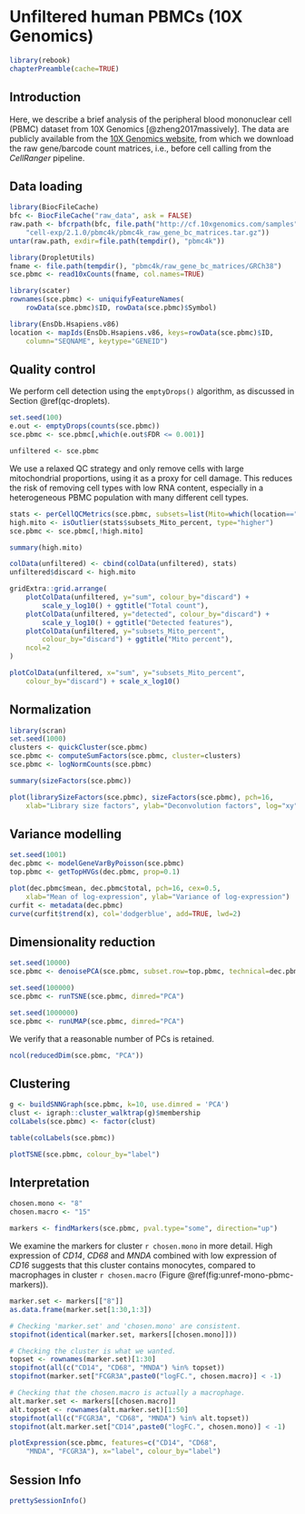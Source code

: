 # Unfiltered human PBMCs (10X Genomics)

```r
library(rebook)
chapterPreamble(cache=TRUE)
```

## Introduction

Here, we describe a brief analysis of the peripheral blood mononuclear cell (PBMC) dataset from 10X Genomics [@zheng2017massively].
The data are publicly available from the [10X Genomics website](https://support.10xgenomics.com/single-cell-gene-expression/datasets/2.1.0/pbmc4k),
from which we download the raw gene/barcode count matrices, i.e., before cell calling from the _CellRanger_ pipeline.

## Data loading

```r
library(BiocFileCache)
bfc <- BiocFileCache("raw_data", ask = FALSE)
raw.path <- bfcrpath(bfc, file.path("http://cf.10xgenomics.com/samples",
    "cell-exp/2.1.0/pbmc4k/pbmc4k_raw_gene_bc_matrices.tar.gz"))
untar(raw.path, exdir=file.path(tempdir(), "pbmc4k"))

library(DropletUtils)
fname <- file.path(tempdir(), "pbmc4k/raw_gene_bc_matrices/GRCh38")
sce.pbmc <- read10xCounts(fname, col.names=TRUE)
```

```r
library(scater)
rownames(sce.pbmc) <- uniquifyFeatureNames(
    rowData(sce.pbmc)$ID, rowData(sce.pbmc)$Symbol)

library(EnsDb.Hsapiens.v86)
location <- mapIds(EnsDb.Hsapiens.v86, keys=rowData(sce.pbmc)$ID, 
    column="SEQNAME", keytype="GENEID")
```

## Quality control

We perform cell detection using the `emptyDrops()` algorithm, as discussed in Section \@ref(qc-droplets).

```r
set.seed(100)
e.out <- emptyDrops(counts(sce.pbmc))
sce.pbmc <- sce.pbmc[,which(e.out$FDR <= 0.001)]
```

```r
unfiltered <- sce.pbmc
```

We use a relaxed QC strategy and only remove cells with large mitochondrial proportions, using it as a proxy for cell damage.
This reduces the risk of removing cell types with low RNA content, especially in a heterogeneous PBMC population with many different cell types.

```r
stats <- perCellQCMetrics(sce.pbmc, subsets=list(Mito=which(location=="MT")))
high.mito <- isOutlier(stats$subsets_Mito_percent, type="higher")
sce.pbmc <- sce.pbmc[,!high.mito]
```

```r
summary(high.mito)
```

```r
colData(unfiltered) <- cbind(colData(unfiltered), stats)
unfiltered$discard <- high.mito

gridExtra::grid.arrange(
    plotColData(unfiltered, y="sum", colour_by="discard") +
        scale_y_log10() + ggtitle("Total count"),
    plotColData(unfiltered, y="detected", colour_by="discard") +
        scale_y_log10() + ggtitle("Detected features"),
    plotColData(unfiltered, y="subsets_Mito_percent",
        colour_by="discard") + ggtitle("Mito percent"),
    ncol=2
)
```

```r
plotColData(unfiltered, x="sum", y="subsets_Mito_percent",
    colour_by="discard") + scale_x_log10()
```

## Normalization

```r
library(scran)
set.seed(1000)
clusters <- quickCluster(sce.pbmc)
sce.pbmc <- computeSumFactors(sce.pbmc, cluster=clusters)
sce.pbmc <- logNormCounts(sce.pbmc)
```

```r
summary(sizeFactors(sce.pbmc))
```

```r
plot(librarySizeFactors(sce.pbmc), sizeFactors(sce.pbmc), pch=16,
    xlab="Library size factors", ylab="Deconvolution factors", log="xy")
```

## Variance modelling

```r
set.seed(1001)
dec.pbmc <- modelGeneVarByPoisson(sce.pbmc)
top.pbmc <- getTopHVGs(dec.pbmc, prop=0.1)
```

```r
plot(dec.pbmc$mean, dec.pbmc$total, pch=16, cex=0.5,
    xlab="Mean of log-expression", ylab="Variance of log-expression")
curfit <- metadata(dec.pbmc)
curve(curfit$trend(x), col='dodgerblue', add=TRUE, lwd=2)
```

## Dimensionality reduction

```r
set.seed(10000)
sce.pbmc <- denoisePCA(sce.pbmc, subset.row=top.pbmc, technical=dec.pbmc)

set.seed(100000)
sce.pbmc <- runTSNE(sce.pbmc, dimred="PCA")

set.seed(1000000)
sce.pbmc <- runUMAP(sce.pbmc, dimred="PCA")
```

We verify that a reasonable number of PCs is retained.

```r
ncol(reducedDim(sce.pbmc, "PCA"))
```

## Clustering

```r
g <- buildSNNGraph(sce.pbmc, k=10, use.dimred = 'PCA')
clust <- igraph::cluster_walktrap(g)$membership
colLabels(sce.pbmc) <- factor(clust)
```

```r
table(colLabels(sce.pbmc))
```

```r
plotTSNE(sce.pbmc, colour_by="label")
```

## Interpretation

```r
chosen.mono <- "8"
chosen.macro <- "15"
```

```r
markers <- findMarkers(sce.pbmc, pval.type="some", direction="up")
```

We examine the markers for cluster `r chosen.mono` in more detail.
High expression of _CD14_, _CD68_ and _MNDA_ combined with low expression of _CD16_ suggests that this cluster contains monocytes,
compared to macrophages in cluster `r chosen.macro` (Figure \@ref(fig:unref-mono-pbmc-markers)).

```r
marker.set <- markers[["8"]]
as.data.frame(marker.set[1:30,1:3])
```

```r
# Checking 'marker.set' and 'chosen.mono' are consistent.
stopifnot(identical(marker.set, markers[[chosen.mono]]))

# Checking the cluster is what we wanted.
topset <- rownames(marker.set)[1:30]
stopifnot(all(c("CD14", "CD68", "MNDA") %in% topset))
stopifnot(marker.set["FCGR3A",paste0("logFC.", chosen.macro)] < -1)

# Checking that the chosen.macro is actually a macrophage.
alt.marker.set <- markers[[chosen.macro]]
alt.topset <- rownames(alt.marker.set)[1:50]
stopifnot(all(c("FCGR3A", "CD68", "MNDA") %in% alt.topset))
stopifnot(alt.marker.set["CD14",paste0("logFC.", chosen.mono)] < -1)
```

```r
plotExpression(sce.pbmc, features=c("CD14", "CD68",
    "MNDA", "FCGR3A"), x="label", colour_by="label")
```

## Session Info {-}

```r
prettySessionInfo()
```
